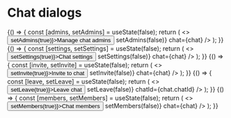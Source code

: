 

<Meta title="Messages/ChatDialogs" />

# Chat dialogs

<Canvas>
  <Story name="Admins">
    {() => {
      const [admins, setAdmins] = useState(false);
      return (
        <>
          <Button onClick={() => setAdmins(true)}>Manage chat admins</Button>
          <AdminsDialog
            open={admins}
            onClose={() => setAdmins(false)}
            chat={chat}
          />
        </>
      );
    }}
  </Story>
  <Story name="ChatSettings">
    {() => {
      const [settings, setSettings] = useState(false);
      return (
        <>
          <Button onClick={() => setSettings(true)}>Chat settings</Button>
          <ChatSettingsDialog
            open={settings}
            onClose={() => setSettings(false)}
            chat={chat}
          />
        </>
      );
    }}
  </Story>
  <Story name="Invite">
    {() => {
      const [invite, setInvite] = useState(false);
      return (
        <>
          <Button onClick={() => setInvite(true)}>Invite to chat</Button>
          <InviteDialog
            open={invite}
            onClose={() => setInvite(false)}
            chat={chat}
          />
        </>
      );
    }}
  </Story>
  <Story name="Leave">
    {() => {
      const [leave, setLeave] = useState(false);
      return (
        <>
          <Button onClick={() => setLeave(true)}>Leave chat</Button>
          <LeaveDialog
            open={leave}
            onClose={() => setLeave(false)}
            chatId={chat.chatId}
          />
        </>
      );
    }}
  </Story>
  <Story name="Members">
    {() => {
      const [members, setMembers] = useState(false);
      return (
        <>
          <Button onClick={() => setMembers(true)}>Chat members</Button>
          <MembersDialog
            open={members}
            onClose={() => setMembers(false)}
            chat={chat}
          />
        </>
      );
    }}
  </Story>
</Canvas>
